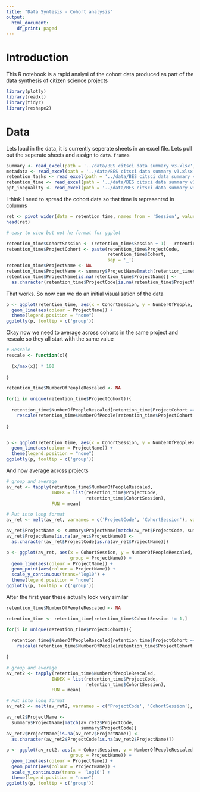 ```yaml
---
title: "Data Syntesis - Cohort analysis"
output:
  html_document:
    df_print: paged
---
```


# Introduction

This R notebook is a rapid analysi of the cohort data produced as part of the data synthesis of citizen science projects

```r
library(plotly)
library(readxl)
library(tidyr)
library(reshape2)
```

# Data

Lets load in the data, it is currently seperate sheets in an excel file. Lets pull out the seperate sheets and assign to `data.frame`s

```r
summary <- read_excel(path = '../data/BES citsci data summary v3.xlsx', sheet = 1)
metadata <- read_excel(path = '../data/BES citsci data summary v3.xlsx', sheet = 2)
retention_tasks <- read_excel(path = '../data/BES citsci data summary v3.xlsx', sheet = 3)
retention_time <- read_excel(path = '../data/BES citsci data summary v3.xlsx', sheet = 4)
ppt_inequality <- read_excel(path = '../data/BES citsci data summary v3.xlsx', sheet = 5)
```

I think I need to spread the cohort data so that time is represented in columns

```r
ret <- pivot_wider(data = retention_time, names_from = 'Session', values_from = 'NumberOfPeople')
head(ret)

# easy to view but not he format for ggplot

retention_time$CohortSession <- (retention_time$Session + 1) - retention_time$Cohort 
retention_time$ProjectCohort <- paste(retention_time$ProjectCode, 
                                      retention_time$Cohort,
                                      sep = '_')
retention_time$ProjectName <- NA
retention_time$ProjectName <- summary$ProjectName[match(retention_time$ProjectCode, summary$ProjectCode)]
retention_time$ProjectName[is.na(retention_time$ProjectName)] <-
  as.character(retention_time$ProjectCode[is.na(retention_time$ProjectName)])
```

That works. So now can we do an initial visualisation of the data

```r
p <- ggplot(retention_time, aes(x = CohortSession, y = NumberOfPeople, group = ProjectCohort)) +
  geom_line(aes(colour = ProjectName)) +
  theme(legend.position = "none") 
ggplotly(p, tooltip = c('group'))
```

Okay now we need to average across cohorts in the same project and rescale so they all start with the same value

```r
# Rescale
rescale <- function(x){
  
  (x/max(x)) * 100
  
}

retention_time$NumberOfPeopleRescaled <- NA

for(i in unique(retention_time$ProjectCohort)){
  
  retention_time$NumberOfPeopleRescaled[retention_time$ProjectCohort == i] <-
    rescale(retention_time$NumberOfPeople[retention_time$ProjectCohort == i])
  
}


p <- ggplot(retention_time, aes(x = CohortSession, y = NumberOfPeopleRescaled, group = ProjectCohort)) +
  geom_line(aes(colour = ProjectName)) +
  theme(legend.position = "none") 
ggplotly(p, tooltip = c('group'))
```
And now average across projects

```r
# group and average
av_ret <- tapply(retention_time$NumberOfPeopleRescaled,
                 INDEX = list(retention_time$ProjectCode,
                              retention_time$CohortSession),
                 FUN = mean)

# Put into long format
av_ret <- melt(av_ret, varnames = c('ProjectCode', 'CohortSession'), value.name = 'NumberOfPeopleRescaled')

av_ret$ProjectName <- summary$ProjectName[match(av_ret$ProjectCode, summary$ProjectCode)]
av_ret$ProjectName[is.na(av_ret$ProjectName)] <-
  as.character(av_ret$ProjectCode[is.na(av_ret$ProjectName)])

p <- ggplot(av_ret, aes(x = CohortSession, y = NumberOfPeopleRescaled,
                        group = ProjectName)) +
  geom_line(aes(colour = ProjectName)) +
  geom_point(aes(colour = ProjectName)) +
  scale_y_continuous(trans='log10') +
  theme(legend.position = "none") 
ggplotly(p, tooltip = c('group'))
```

After the first year these actually look very similar

```r
retention_time$NumberOfPeopleRescaled <- NA

retention_time <- retention_time[retention_time$CohortSession != 1,]

for(i in unique(retention_time$ProjectCohort)){
  
  retention_time$NumberOfPeopleRescaled[retention_time$ProjectCohort == i] <-
    rescale(retention_time$NumberOfPeople[retention_time$ProjectCohort == i])
  
}

# group and average
av_ret2 <- tapply(retention_time$NumberOfPeopleRescaled,
                 INDEX = list(retention_time$ProjectCode,
                              retention_time$CohortSession),
                 FUN = mean)

# Put into long format
av_ret2 <- melt(av_ret2, varnames = c('ProjectCode', 'CohortSession'), value.name = 'NumberOfPeopleRescaled')

av_ret2$ProjectName <- 
  summary$ProjectName[match(av_ret2$ProjectCode,
                            summary$ProjectCode)]
av_ret2$ProjectName[is.na(av_ret2$ProjectName)] <-
  as.character(av_ret2$ProjectCode[is.na(av_ret2$ProjectName)])

p <- ggplot(av_ret2, aes(x = CohortSession, y = NumberOfPeopleRescaled,
                        group = ProjectName)) +
  geom_line(aes(colour = ProjectName)) +
  geom_point(aes(colour = ProjectName)) +
  scale_y_continuous(trans = 'log10') +
  theme(legend.position = "none") 
ggplotly(p, tooltip = c('group'))
```
